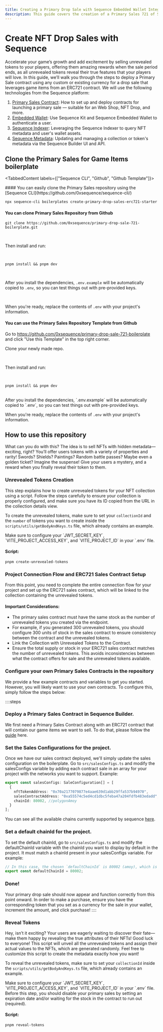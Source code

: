 ```yaml
---
title: Creating a Primary Drop Sale with Sequence Embedded Wallet Integration
description: This guide covers the creation of a Primary Sales 721 of Sequence. It includes steps to create a sales contract, to create an NFT contract, to create a collection, to create unrevealed tokens, to reveal unrevealed tokens, to authenticate wallets, and to purchase and mint.
---
```



# Create NFT Drop Sales with Sequence

Accelerate your game’s growth and add excitement by selling unrevealed tokens to your players, offering them amazing rewards when the sale period ends, as all unrevealed tokens reveal their true features that your players will love. In this guide, we’ll walk you through the steps to deploy a Primary Sale contract using any custom or existing currency for a drop sale that leverages game items from an ERC721 contract. We will use the following technologies from the Sequence platform:

1. [Primary Sales Contract](/solutions/collectibles/contracts/deploy-primary-sales-contract/): How to set up and deploy contracts for launching a primary sale — suitable for an Web Shop, NFT Drop, and more.
2. [Embedded Wallet](/solutions/wallets/embedded-wallet/overview): Use Sequence Kit and Sequence Embedded Wallet to authenticate a user.
3. [Sequence Indexer](solutions/builder/indexer): Leveraging the Sequence Indexer to query NFT metadata and user's wallet assets.
4. [Sequence Metadata](/solutions/builder/collections): Updating and managing a collection or token's metadata via the Sequence Builder UI and API.

## Clone the Primary Sales for Game Items boilerplate

<TabbedContent labels={["Sequence CLI", "Github", "Github Template"]}>

<div className="tabbed-content__content">
#### You can easily clone the Primary Sales repository using the [Sequence CLI](https://github.com/0xsequence/sequence-cli/)

```bash
npx sequence-cli boilerplates create-primary-drop-sales-erc721-starter
```

</div>
<div className="tabbed-content__content">

#### You can clone Primary Sales Repository from Github

```shell
git clone https://github.com/0xsequence/primary-drop-sale-721-boilerplate.git
```

<br/>

Then install and run:

<br/>

```shell
pnpm install && pnpm dev
```

<br/>

After you install the dependencies, `.env.example` will be automatically copied to `.env`, so you can test things out with pre-provided keys.

<br/>

When you're ready, replace the contents of `.env` with your project's information.

</div>
<div className="tabbed-content__content">

#### You can use the Primary Sales Repository Template from Github

Go to https://github.com/0xsequence/primary-drop-sale-721-boilerplate and click "Use this Template" in the top right corner.
<br/>

Clone your newly made repo.

<br/>

Then install and run:

<br/>

```shell
pnpm install && pnpm dev
```

<br/>
After you install the dependencies, `.env.example` will be automatically copied to `.env`, so you can test things out with pre-provided keys.
<br/>

When you're ready, replace the contents of `.env` with your project's information.

</div>

</TabbedContent>

## How to use this repository

What can you do with this? The idea is to sell NFTs with hidden metadata—exciting, right? You’ll offer users tokens with a variety of properties and rarity! Swords? Shields? Paintings? Random battle passes? Maybe even a golden ticket? Imagine the suspense! Give your users a mystery, and a reward when you finally reveal their token to them.

### Unrevealed Tokens Creation

This step explains how to create unrevealed tokens for your NFT collection using a script. Follow the steps carefully to ensure your collection is properly configured, and make sure you have its ID copied from the URL in the collection details view.

To create the unrevealed tokens, make sure to set your `collectionId` and the `number` of tokens you want to create inside the `scripts/utils/getBodyAndKeys.ts` file, which already contains an example.

<Callout type="warning">
  Make sure to configure your `JWT_SECRET_KEY`, `VITE_PROJECT_ACCESS_KEY`, and `VITE_PROJECT_ID` in your `.env` file.
</Callout>

#### Script:

```bash
pnpm create-unrevealed-tokens
```

### Project Connection Flow and ERC721 Sales Contract Setup

From this point, you need to complete the entire connection flow for your project and set up the ERC721 sales contract, which will be linked to the collection containing the unrevealed tokens.

#### Important Considerations:

* The primary sales contract must have the same stock as the number of unrevealed tokens you created via the endpoint.
* For example, if you generated 300 unrevealed tokens, you should configure 300 units of stock in the sales contract to ensure consistency between the contract and the unrevealed tokens.
* Link the Collection with Unrevealed Tokens to the Contract.
* Ensure the total supply or stock in your ERC721 sales contract matches the number of unrevealed tokens. This avoids inconsistencies between what the contract offers for sale and the unrevealed tokens available.

### Configure your own Primary Sales Contracts in the repository

We provide a few example contracts and variables to get you started. However, you will likely want to use your own contracts. To configure this, simply follow the steps below:

::::steps
### Deploy a Primary Sales Contract in Sequence Builder.

We first need a Primary Sales Contract along with an ERC721 contract that will contain our game items we want to sell. To do that, please follow the [guide](/solutions/collectibles/contracts/deploy-primary-sales-contract) here.

### Set the Sales Configurations for the project.

Once we have our sales contract deployed, we'll simply update the sales configuration on the boilerplate. Go to `src/salesConfigs.ts` and modify the salesConfigs variable by adding each contract sale in an array for your project with the networks you want to support. Example:

```ts
export const salesConfigs: SaleConfiguration[] = [
  {
    nftTokenAddress: "0x70a2177079877e4aae639d1abb29ffa537b94970",
    salesContractAddress: "0xa55574c5ed4cd1dbc5feba47a204fdfb483edadd",
    chainId: 80002, //polygonAmoy
  }
];
```

<Callout type="info">
  You can see all the available chains currently supported by sequence <a href="/solutions/technical-references/chain-support" target="_blank" rel="noopener noreferrer" style={{ fontWeight: 700 }}>here</a>.
</Callout>

### Set a default chainId for the project.

To set the default chainId, go to `src/salesConfigs.ts` and modify the defaultChainId variable with the chainId you want to display by default in the project. It must match a chainId present in your salesConfigs variable. For example:

```ts
// In this case, the chosen `defaultChainId` is 80002 (amoy), which is present in the previously declared `salesConfigs` variable.
export const defaultChainId = 80002;
```

### Done!

Your primary drop sale should now appear and function correctly from this point onward. In order to make a purchase, ensure you have the corresponding token that you set as a currency for the sale in your wallet, increment the amount, and click purchase!
::::


### Reveal Tokens

Hey, isn’t it exciting? Your users are eagerly waiting to discover their fate—make them happy by revealing the true attributes of their NFTs! Good luck to everyone! This script will unveil all the unrevealed tokens and assign their actual values to the NFTs, which are generated randomly. Feel free to customize this script to create the metadata exactly how you want!

To reveal the unrevealed tokens, make sure to set your `collectionId` inside the `scripts/utils/getBodyAndKeys.ts` file, which already contains an example.

<Callout type="warning">
  Make sure to configure your `JWT_SECRET_KEY`, `VITE_PROJECT_ACCESS_KEY`, and `VITE_PROJECT_ID` in your `.env` file.
	Before this step, you should disable your primary sales by setting an expiration date and/or waiting for the stock in the contract to run out (required).
</Callout>

#### Script:

```bash
pnpm reveal-tokens
```
